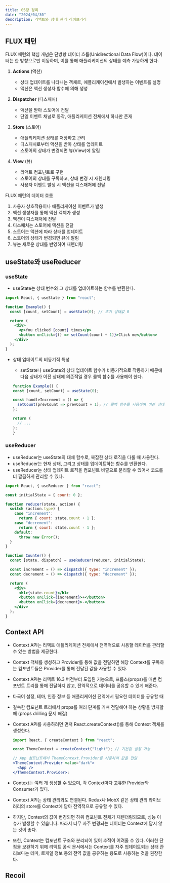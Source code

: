 ---
title: 05장 정리
date: "2024/04/30"
description: 리액트와 상태 관리 라이브러리
---

## FLUX 패턴

FLUX 패턴의 핵심 개념은 단방향 데이터 흐름(Unidirectional Data Flow)이다. 데이터는 한 방향으로만 이동하며, 이를 통해 애플리케이션의 상태를 예측 가능하게 한다.

1. **Actions** (액션)

   - 상태 업데이트를 나타내는 객체로, 애플리케이션에서 발생하는 이벤트를 설명
   - 액션은 액션 생성자 함수에 의해 생성

2. **Dispatcher** (디스패처)

   - 액션을 받아 스토어에 전달
   - 단일 이벤트 채널로 동작, 애플리케이션 전체에서 하나만 존재

3. **Store** (스토어)

   - 애플리케이션 상태를 저장하고 관리
   - 디스패처로부터 액션을 받아 상태를 업데이트
   - 스토어의 상태가 변경되면 뷰(View)에 알림

4. **View** (뷰)
   - 리액트 컴포넌트로 구현
   - 스토어의 상태를 구독하고, 상태 변경 시 재렌더링
   - 사용자 이벤트 발생 시 액션을 디스패처에 전달

FLUX 패턴의 데이터 흐름

1. 사용자 상호작용이나 애플리케이션 이벤트가 발생
2. 액션 생성자를 통해 액션 객체가 생성
3. 액션이 디스패처에 전달
4. 디스패처는 스토어에 액션을 전달
5. 스토어는 액션에 따라 상태를 업데이트
6. 스토어의 상태가 변경되면 뷰에 알림
7. 뷰는 새로운 상태를 반영하여 재렌더링

## useState와 useReducer

### useState

- useState는 상태 변수와 그 상태를 업데이트하는 함수를 반환한다.

```jsx
import React, { useState } from "react";

function Example() {
  const [count, setCount] = useState(0); // 초기 상태값 0

  return (
    <div>
      <p>You clicked {count} times</p>
      <button onClick={() => setCount(count + 1)}>Click me</button>
    </div>
  );
}
```

- 상태 업데이트의 비동기적 특성

  - setState나 useState의 상태 업데이트 함수가 비동기적으로 작동하기 때문에 다음 상태가 이전 상태에 의존적일 경우 콜백 함수를 사용해야 한다.

  ```jsx
  function Example() {
  const [count, setCount] = useState(0);

  const handleIncrement = () => {
    setCount(prevCount => prevCount + 1); // 콜백 함수를 사용하여 이전 상태에 접근
  };

  return (
    // ...
  );
  }
  ```

### useReducer

- useReducer는 useState의 대체 함수로, 복잡한 상태 로직을 다룰 때 사용한다.
- useReducer는 현재 상태, 그리고 상태를 업데이트하는 함수를 반환한다.
- useReducer는 상태 업데이트 로직을 컴포넌트 바깥으로 분리할 수 있어서 코드를 더 깔끔하게 관리할 수 있다.

```jsx
import React, { useReducer } from "react";

const initialState = { count: 0 };

function reducer(state, action) {
  switch (action.type) {
    case "increment":
      return { count: state.count + 1 };
    case "decrement":
      return { count: state.count - 1 };
    default:
      throw new Error();
  }
}

function Counter() {
  const [state, dispatch] = useReducer(reducer, initialState);

  const increment = () => dispatch({ type: "increment" });
  const decrement = () => dispatch({ type: "decrement" });

  return (
    <div>
      <h1>{state.count}</h1>
      <button onClick={increment}>+</button>
      <button onClick={decrement}>-</button>
    </div>
  );
}
```

## Context API

- Context API는 리액트 애플리케이션 전체에서 전역적으로 사용할 데이터를 관리할 수 있는 방법을 제공한다.
- Context 객체를 생성하고 Provider를 통해 값을 전달하면 해당 Context를 구독하는 컴포넌트들은 Provider를 통해 전달된 값을 사용할 수 있다.
- Context API는 리액트 16.3 버전부터 도입된 기능으로, 프롭스(props)를 매번 컴포넌트 트리를 통해 전달하지 않고, 전역적으로 데이터를 공유할 수 있게 해준다.
- 다국어 설정, 테마, 인증 정보 등 애플리케이션 전역에서 필요한 데이터를 공유할 때
- 깊숙한 컴포넌트 트리에서 props를 여러 단계를 거쳐 전달해야 하는 상황을 방지할 때 (props drilling 문제 해결)
- Context API를 사용하려면 먼저 React.createContext()를 통해 Context 객체를 생성한다.

  ```jsx
  import React, { createContext } from "react";

  const ThemeContext = createContext("light"); // 기본값 설정 가능

  // App 컴포넌트에서 ThemeContext.Provider를 사용하여 값을 전달
  <ThemeContext.Provider value="dark">
    <App />
  </ThemeContext.Provider>;
  ```

- Context는 여러 개 생성할 수 있으며, 각 Context마다 고유한 Provider와 Consumer가 있다.
- Context API는 상태 관리와도 연결된다. Redux나 MobX 같은 상태 관리 라이브러리의 store를 Context에 담아 전역적으로 공유할 수 있다.
- 하지만, Context의 값이 변경되면 하위 컴포넌트 전체가 재렌더링되므로, 성능 이슈가 발생할 수 있습니다. 따라서 너무 자주 변경되는 데이터는 Context에 담지 않는 것이 좋다.
- 또한, Context는 컴포넌트 구조와 분리되어 있어 추적이 어려울 수 있다. 이러한 단점을 보완하기 위해 리액트 공식 문서에서는 Context를 자주 업데이트되는 상태 관리보다는 테마, 로케일 정보 등의 전역 값을 공유하는 용도로 사용하는 것을 권장한다.

## Recoil
